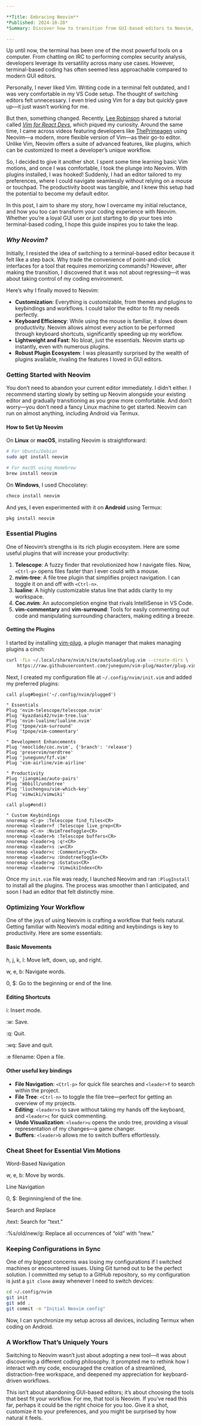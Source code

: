 ```yaml
---

**Title: Embracing Neovim**  
*Published: 2024-10-28*  
*Summary: Discover how to transition from GUI-based editors to Neovim, a powerful terminal-based text editor, and the benefits of customization and efficiency it offers.*

---
```


Up until now, the terminal has been one of the most powerful tools on a computer. From chatting on IRC to performing complex security analysis, developers leverage its versatility across many use cases. However, terminal-based coding has often seemed less approachable compared to modern GUI editors.

Personally, I never liked Vim. Writing code in a terminal felt outdated, and I was very comfortable in my VS Code setup. The thought of switching editors felt unnecessary. I even tried using Vim for a day but quickly gave up—it just wasn’t working for me.

But then, something changed. Recently, [Lee Robinson](https://leerob.com) shared a tutorial called _[Vim for React Devs](https://vimforreactdevs.com)_, which piqued my curiosity. Around the same time, I came across videos featuring developers like [ThePrimeagen](https://youtube.com/@theprimeagen) using Neovim—a modern, more flexible version of Vim—as their go-to editor. Unlike Vim, Neovim offers a suite of advanced features, like plugins, which can be customized to meet a developer’s unique workflow.

So, I decided to give it another shot. I spent some time learning basic Vim motions, and once I was comfortable, I took the plunge into Neovim. With plugins installed, I was hooked! Suddenly, I had an editor tailored to my preferences, where I could navigate seamlessly without relying on a mouse or touchpad. The productivity boost was tangible, and I knew this setup had the potential to become my default editor.

In this post, I aim to share my story, how I overcame my initial reluctance, and how you too can transform your coding experience with Neovim. Whether you’re a loyal GUI user or just starting to dip your toes into terminal-based coding, I hope this guide inspires you to take the leap.

### _Why Neovim?_

Initially, I resisted the idea of switching to a terminal-based editor because it felt like a step back. Why trade the convenience of point-and-click interfaces for a tool that requires memorizing commands? However, after making the transition, I discovered that it was not about regressing—it was about taking control of my coding environment.

Here’s why I finally moved to Neovim:

- **Customization**: Everything is customizable, from themes and plugins to keybindings and workflows. I could tailor the editor to fit my needs perfectly.
- **Keyboard Efficiency**: While using the mouse is familiar, it slows down productivity. Neovim allows almost every action to be performed through keyboard shortcuts, significantly speeding up my workflow.
- **Lightweight and Fast**: No bloat, just the essentials. Neovim starts up instantly, even with numerous plugins.
- **Robust Plugin Ecosystem**: I was pleasantly surprised by the wealth of plugins available, rivaling the features I loved in GUI editors.

### Getting Started with Neovim

You don’t need to abandon your current editor immediately. I didn’t either. I recommend starting slowly by setting up Neovim alongside your existing editor and gradually transitioning as you grow more comfortable. And don’t worry—you don’t need a fancy Linux machine to get started. Neovim can run on almost anything, including Android via Termux.

#### **How to Set Up Neovim**

On **Linux** or **macOS**, installing Neovim is straightforward:

```bash
# For Ubuntu/Debian
sudo apt install neovim

# For macOS using Homebrew
brew install neovim
```

On **Windows**, I used Chocolatey:

```bash
choco install neovim
```

And yes, I even experimented with it on **Android** using Termux:

```bash
pkg install neovim
```

### Essential Plugins

One of Neovim’s strengths is its rich plugin ecosystem. Here are some useful plugins that will increase your productivity:

1. **Telescope**: A fuzzy finder that revolutionized how I navigate files. Now, `<Ctrl-p>` opens files faster than I ever could with a mouse.
2. **nvim-tree**: A file tree plugin that simplifies project navigation. I can toggle it on and off with `<Ctrl-n>`.
3. **lualine**: A highly customizable status line that adds clarity to my workspace.
4. **Coc.nvim**: An autocompletion engine that rivals IntelliSense in VS Code.
5. **vim-commentary** and **vim-surround**: Tools for easily commenting out code and manipulating surrounding characters, making editing a breeze.

#### **Getting the Plugins**

I started by installing [vim-plug](https://github.com/junegunn/vim-plug), a plugin manager that makes managing plugins a cinch:

```bash
curl -fLo ~/.local/share/nvim/site/autoload/plug.vim --create-dirs \
    https://raw.githubusercontent.com/junegunn/vim-plug/master/plug.vim
```

Next, I created my configuration file at `~/.config/nvim/init.vim` and added my preferred plugins:

```vim
call plug#begin('~/.config/nvim/plugged')

" Essentials
Plug 'nvim-telescope/telescope.nvim'
Plug 'kyazdani42/nvim-tree.lua'
Plug 'nvim-lualine/lualine.nvim'
Plug 'tpope/vim-surround'
Plug 'tpope/vim-commentary'

" Development Enhancements
Plug 'neoclide/coc.nvim', {'branch': 'release'}
Plug 'preservim/nerdtree'
Plug 'junegunn/fzf.vim'
Plug 'vim-airline/vim-airline'

" Productivity
Plug 'jiangmiao/auto-pairs'
Plug 'mbbill/undotree'
Plug 'liuchengxu/vim-which-key'
Plug 'vimwiki/vimwiki'

call plug#end()

" Custom Keybindings
nnoremap <C-p> :Telescope find_files<CR>
nnoremap <leader>f :Telescope live_grep<CR>
nnoremap <C-n> :NvimTreeToggle<CR>
nnoremap <leader>b :Telescope buffers<CR>
nnoremap <leader>q :q!<CR>
nnoremap <leader>s :w<CR>
nnoremap <leader>c :Commentary<CR>
nnoremap <leader>u :UndotreeToggle<CR>
nnoremap <leader>g :Gstatus<CR>
nnoremap <leader>w :VimwikiIndex<CR>
```

Once my `init.vim` file was ready, I launched Neovim and ran `:PlugInstall` to install all the plugins. The process was smoother than I anticipated, and soon I had an editor that felt distinctly mine.

### Optimizing Your Workflow

One of the joys of using Neovim is crafting a workflow that feels natural. Getting familiar with Neovim’s modal editing and keybindings is key to productivity. Here are some essentials:

#### Basic Movements

h, j, k, l: Move left, down, up, and right.

w, e, b: Navigate words.

0, $: Go to the beginning or end of the line.


#### Editing Shortcuts

i: Insert mode.

:w: Save.

:q: Quit.

:wq: Save and quit.

:e filename: Open a file.

#### Other useful key bindings

- **File Navigation**: `<Ctrl-p>` for quick file searches and `<leader>f` to search within the project.
- **File Tree**: `<Ctrl-n>` to toggle the file tree—perfect for getting an overview of my projects.
- **Editing**: `<leader>s` to save without taking my hands off the keyboard, and `<leader>c` for quick commenting.
- **Undo Visualization**: `<leader>u` opens the undo tree, providing a visual representation of my changes—a game changer.
- **Buffers**: `<leader>b` allows me to switch buffers effortlessly.

### Cheat Sheet for Essential Vim Motions

Word-Based Navigation

w, e, b: Move by words.


Line Navigation

0, $: Beginning/end of the line.


Search and Replace

/text: Search for “text.”

:%s/old/new/g: Replace all occurrences of “old” with “new.”



### Keeping Configurations in Sync

One of my biggest concerns was losing my configurations if I switched machines or encountered issues. Using Git turned out to be the perfect solution. I committed my setup to a GitHub repository, so my configuration is just a `git clone` away whenever I need to switch devices:

```bash
cd ~/.config/nvim
git init
git add .
git commit -m "Initial Neovim config"
```

Now, I can synchronize my setup across all devices, including Termux when coding on Android.

### A Workflow That’s Uniquely Yours

Switching to Neovim wasn’t just about adopting a new tool—it was about discovering a different coding philosophy. It prompted me to rethink how I interact with my code, encouraged the creation of a streamlined, distraction-free workspace, and deepened my appreciation for keyboard-driven workflows.

This isn’t about abandoning GUI-based editors; it’s about choosing the tools that best fit your workflow. For me, that tool is Neovim. If you’ve read this far, perhaps it could be the right choice for you too. Give it a shot, customize it to your preferences, and you might be surprised by how natural it feels.